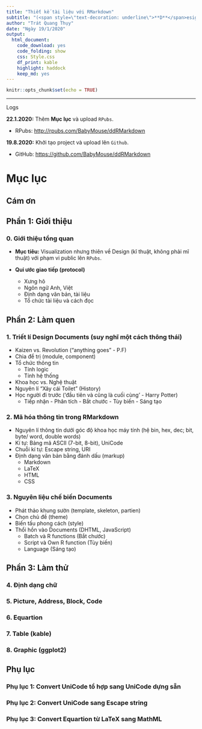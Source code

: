 ```yaml
---
title: "Thiết kế tài liệu với RMarkdown"
subtitle: "(<span style=\"text-decoration: underline\">**D**</span>esign <span style=\"text-decoration: underline\">**D**</span>ocuments with <span style=\"text-decoration: underline\">**RMarkdown**</span>)"
author: "Trát Quang Thụy"
date: "Ngày 19/1/2020"
output: 
  html_document: 
    code_download: yes
    code_folding: show
    css: Style.css
    df_print: kable
    highlight: haddock
    keep_md: yes
---
```


```r
knitr::opts_chunk$set(echo = TRUE)
```

---

<div class="logs">
<div class="logs-caption">Logs</div>
<div class="logs-content">
**22.1.2020:** Thêm **Mục lục** và upload `RPubs`.

- RPubs: <http://rpubs.com/BabyMouse/ddRMarkdown>

**19.8.2020:** Khởi tạo project và upload lên `Github`.

- GitHub: <https://github.com/BabyMouse/ddRMarkdown>

</div></div>

# **Mục lục**

## **Cám ơn**

## **Phần 1:** Giới thiệu

### **0.** Giới thiệu tổng quan

* **Mục tiêu:** Visualization nhưng thiên về Design (kĩ thuật, không phải mĩ thuật) với phạm vi public lên `RPubs`.

* **Qui ước giao tiếp (protocol)**
  + Xưng hô
  + Ngôn ngữ Anh, Việt
  + Định dạng văn bản, tài liệu 
  + Tổ chức tài liệu và cách đọc

## **Phần 2:** Làm quen

### **1.** Triết lí Design Documents (suy nghĩ một cách thông thái)

* Kaizen vs. Revolution ("anything goes" - P.F)
* Chia để trị (module, component)
* Tổ chức thông tin 
	* Tính logic
	* Tính hệ thống
* Khoa học vs. Nghệ thuật
* Nguyên lí "Xây cái Toilet" (History)
* Học người đi trước ('đầu tiên và cũng là cuối cùng' - Harry Potter)
	* Tiếp nhận - Phân tích - Bắt chước - Tùy biến - Sáng tạo 

### **2.** Mã hóa thông tin trong RMarkdown 

* Nguyên lí thông tin dưới góc độ khoa học máy tính (hệ bin, hex, dec; bit, byte/ word, double words)
* Kí tự: Bảng mã ASCII (7-bit, 8-bit), UniCode
* Chuỗi kí tự: Escape string, URI
* Định dạng văn bản bằng đánh dấu (markup)
	* Markdown
	* LaTeX
	* HTML
	* CSS

### **3.** Nguyên liệu chế biến Documents

* Phát thảo khung sườn (template, skeleton, partien)
* Chọn chủ đề (theme)
* Biến tấu phong cách (style)
* Thổi hồn vào Documents (DHTML, JavaScript)
	* Batch và R functions (Bắt chước)
	* Script và Own R function (Tùy biến)
	* Language (Sáng tạo)

## **Phần 3:** Làm thử

### **4.** Định dạng chữ

### **5.** Picture, Address, Block, Code

### **6.** Equartion 

### **7.** Table (kable)

### **8.** Graphic (ggplot2)

## **Phụ lục**

### **Phụ lục 1**: Convert UniCode tổ hợp sang UniCode dựng sẵn 

### **Phụ lục 2**: Convert UniCode sang Escape string 

### **Phụ lục 3**: Convert Equartion từ LaTeX sang MathML






